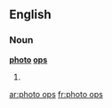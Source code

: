 ==English==

===Noun===
'''[[photo]] [[op]]s'''

# {{plural of|photo op}}

[[ar:photo ops]]
[[fr:photo ops]]